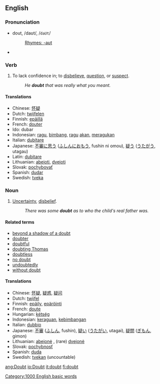 ==English==

{{rank|hard|ask|question|410|doubt|around|black|lady}}

===Pronunciation===
*dout, /daʊt/, /<tt>daUt</tt>/
*:[[Rhymes:English:-aʊt|Rhymes: -aʊt]]
*{{audio|en-us-doubt.ogg|Audio (US)}}

===Verb===
{{en-infl-reg-consonant|doubt||}}

# To lack confidence in; to [[disbelieve]], [[question]], or [[suspect]].
#:''He '''doubt''' that was really what you meant.''

====Translations====
*Chinese: [[怀疑]]
*Dutch: [[twijfelen]]
*Finnish: [[epäillä]]
*French: [[douter]]
*Ido: dubar
*Indonesian: [[ragu]], [[bimbang]], [[ragu]] [[akan]], [[ragu|meragukan]]
*Italian: [[dubitare]]
*Japanese: [[不審]]に[[思う]] ([[ふしん]]に[[おもう]], fushin ni omou), [[疑う]] ([[うたがう]], utagau)
*Latin: [[dubitare]]
*Lithuanian: [[abejoti]], [[dvejoti]]
*Slovak: [[pochybovať]]
*Spanish: [[dudar]]
*Swedish: [[tveka]]

===Noun===
{{en-noun-reg}} 

# [[uncertainty|Uncertainty]], [[disbelief]].
#:''There was some '''doubt''' as to who the child's real father was.''

====Related terms====
*[[beyond a shadow of a doubt]]
*[[doubter]]
*[[doubtful]]
*[[doubting Thomas]]
*[[doubtless]]
*[[no doubt]]
*[[undoubtedly]]
*[[without doubt]]

====Translations====
*Chinese: [[怀疑]], [[疑惑]], [[疑问]]
*Dutch: [[twijfel]] {{f}}
*Finnish: [[epäily]], [[epäröinti]]
*French: [[doute]] {{f}}
*Hungarian: [[kétség]]
*Indonesian: [[ragu|keraguan]], [[bimbang|kebimbangan]]
*Italian: [[dubbio]] {{m}}
*Japanese: [[不審]] ([[ふしん]], fushin), [[疑い]] ([[うたがい]], utagai), [[疑問]] ([[ぎもん]], gimon)
*Lithuanian: [[abejonė]] {{f}},  (rare) [[dvejonė]] {{f}}
*Slovak: [[pochybnosť]] {{f}}
*Spanish: [[duda]] {{f}}
*Swedish: [[tvekan]] (uncountable)

[[Category:1000 English basic words]]

[[ang:Doubt]]
[[io:Doubt]]
[[it:doubt]]
[[fi:doubt]]